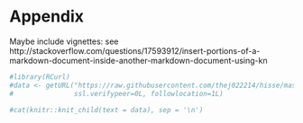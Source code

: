 # Appendix

Maybe include vignettes: see http://stackoverflow.com/questions/17593912/insert-portions-of-a-markdown-document-inside-another-markdown-document-using-kn

```r


#library(RCurl)
#data <- getURL("https://raw.githubusercontent.com/thej022214/hisse/master/vignettes/hisse-vignette.Rmd",
#               ssl.verifypeer=0L, followlocation=1L)

#cat(knitr::knit_child(text = data), sep = '\n')
```
